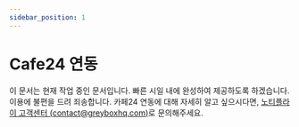 ```yaml
---
sidebar_position: 1
---
```


# Cafe24 연동

이 문서는 현재 작업 중인 문서입니다. 빠른 시일 내에 완성하여 제공하도록 하겠습니다. 이용에 불편을 드려 죄송합니다.
카페24 연동에 대해 자세히 알고 싶으시다면, [노티플라이 고객센터 (contact@greyboxhq.com)](mailto:contact@greyboxhq.com)로 문의해주세요.
